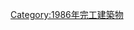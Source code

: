 {{Commonscat|Bridges completed in 1986}}
{{Cat nav 10years|20世紀橋梁|1986||年完工橋梁}}

[[Category:1986年完工建築物|Category:1986年完工建築物]]
